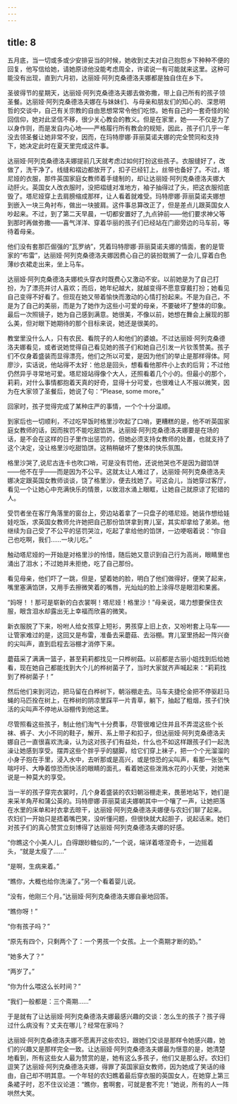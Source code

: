 ```yaml
---
---
---
```

title: 8
---




五月底，当一切或多或少安排妥当的时候，她收到丈夫对自己抱怨乡下种种不便的回复，他写信给她，请她原谅他没能考虑周全，许诺说一有可能就来这里。这种可能没有出现，直到六月初，达丽娅·阿列克桑德洛夫娜都是独自住在乡下。

圣彼得节的星期天，达丽娅·阿列克桑德洛夫娜去做弥撒，带上自己所有的孩子领圣餐。达丽娅·阿列克桑德洛夫娜在与妹妹们、与母亲和朋友们的知心的、深思明哲的交谈中，自己有关宗教的自由思想常常令他们吃惊。她有自己的一套奇怪的轮回信仰，她对此坚信不移，很少关心教会的教义。但是在家里，她——不仅是为了以身作则，而是发自内心地——严格履行所有教会的规矩，因此，孩子们几乎一年没去领圣餐让她非常不安，因而，在玛特廖娜·菲丽莫诺夫娜的完全赞同和支持下，她决定此时在夏天里完成这件事。

达丽娅·阿列克桑德洛夫娜提前几天就考虑过如何打扮这些孩子。衣服缝好了，改做了，洗干净了。线缝和褶边都放开了，扣子已经钉上，丝带也备好了。不过，塔尼娅的衣服，那件英国家庭女教师着手缝制的，却让达丽娅·阿列克桑德洛夫娜大动肝火。英国女人改衣服时，没把褶缝对准地方，袖子抽得过了头，把这衣服彻底毁了。塔尼娅穿上去肩膀缩成那样，让人看着就难受。玛特廖娜·菲丽莫诺夫娜想到嵌入一块三角衬布，做出一块披肩。这件事总算改正了，但是差点儿跟英国女人吵起来。不过，到了第二天早晨，一切都安置好了,九点钟前——他们要求神父等到那时再做弥撒——喜气洋洋、穿着华丽的孩子们已经站在门廊旁边的马车前，等待着母亲。

他们没有套那匹倔强的“瓦罗纳”，凭着玛特廖娜·菲丽莫诺夫娜的情面，套的是管家的“布雷”，达丽娅·阿列克桑德洛夫娜因费心自己的装扮耽搁了一会儿,穿着白色薄纱衣裙走出来，坐上马车。

达丽娅·阿列克桑德洛夫娜梳头穿衣时既费心又激动不安。以前她是为了自己打扮，为了漂亮并讨人喜欢；而后，她年纪越大，就越变得不愿意穿戴打扮；她看见自己变得不好看了。但现在她又带着愉快而激动的心情打扮起来。不是为自己，不是为了自己的美丽，而是为了她作为这些小可爱的母亲，不要破坏了整体的印象。最后一次照镜子，她为自己感到满意。她很美，不像以前，她想在舞会上展现的那么美，但对眼下她期待的那个目标来说，她还是很美的。

教堂里没什么人，只有农民、看院子的人和他们的婆娘。不过达丽娅·阿列克桑德洛夫娜看见，或者说她觉得自己看见她的孩子们和她自己引发一片钦羡赞美。孩子们不仅身着盛装而显得漂亮，他们之所以可爱，是因为他们的举止是那样得体。阿廖沙，实话说，他站得不太好：他总是回头，想看看他那件小上衣的后背；不过他仍然异乎寻常地可爱。塔尼娅站得像个大人，还照看着几个小的。但最小的那个，莉莉，对什么事情都抱着天真的好奇，显得十分可爱，也很难让人不报以微笑，因为在大家领了圣餐后，她说了句：“Please, some more。”

回家时，孩子觉得完成了某种庄严的事情，一个个十分温顺。

到家后也一切顺利，不过吃早饭时格里沙吹起了口哨，更糟糕的是，他不听英国家庭女教师的话，因而挨罚不能吃甜馅饼。达丽娅·阿列克桑德洛夫娜要是在场的话，是不会在这样的日子里作出惩罚的，但她必须支持女教师的处置，也就支持了这个决定，没让格里沙吃甜馅饼。这稍稍破坏了整体的快乐氛围。

格里沙哭了,说尼古连卡也吹口哨，可是没有罚他，还说他哭也不是因为甜馅饼——他不在乎——而是因为不公平。这就太让人难过了，达丽娅·阿列克桑德洛夫娜决定跟英国女教师谈谈，饶了格里沙，便去找她了。可这会儿，当她穿过客厅，看见一个让她心中充满快乐的情景，以致泪水涌上眼眶，让她自己就原谅了犯错的人。

受罚者坐在客厅角落里的窗台上，旁边站着拿了一只盘子的塔尼娅。她装作想给娃娃吃饭，求英国女教师允许她把自己那份馅饼拿到育儿室，其实却拿给了弟弟。他继续为自己受了不公平的惩罚哭泣，吃起了拿给他的馅饼，一边哽咽着说：“你自己也吃啊，我们……一块儿吃。”

触动塔尼娅的一开始是对格里沙的怜惜，随后她又意识到自己行为高尚，眼睛里也涌出了泪水；不过她并未拒绝，吃了自己那份。

看见母亲，他们吓了一跳，但是，望着她的脸，明白了他们做得好，便笑了起来，嘴里塞满馅饼，又用手去擦微笑着的嘴唇，光灿灿的脸上涂得尽是眼泪和果酱。

“妈呀！！那可是崭新的白衣裳啊！塔尼娅！格里沙！”母亲说，竭力想要保住衣服，眼含泪水却露出无上幸福而欣喜的微笑。

新衣服脱了下来，吩咐人给女孩穿上短衫，男孩穿上旧上衣，又吩咐套上马车——让管家难过的是，这回又是布雷，准备去采蘑菇、去浴棚。育儿室里扬起一阵兴奋的尖叫声，直到启程去浴棚才消停下来。

蘑菇采了满满一篮子，甚至莉莉都找见一只桦树菇。以前都是古丽小姐找到后给她看，现在她自己都能找到大个儿的桦树菌子了，当时大家就齐声喊起来：“莉莉找到了桦树菌子！”

然后他们来到河边，把马留在白桦树下，朝浴棚走去。马车夫捷伦金把不停驱赶马蝇的马匹拴在树上，在桦树的阴凉里踩平一片青草，躺下，抽起了粗烟，孩子们快活的尖叫声不停地从浴棚传到他这里。

尽管照看这些孩子，制止他们淘气十分费事，尽管很难记住并且不弄混这些个长袜、裤子、大小不同的鞋子，解开、系上带子和扣子，但达丽娅·阿列克桑德洛夫娜自己一直很喜欢洗澡，认为这对孩子们有益处，什么也不如这样跟孩子们一起洗澡让她感到享受。摆弄这些个胖乎乎的腿脚，给它们穿上袜子，把一个个光溜溜的小身子抱在手里，浸入水中，去听那或是高兴，或是惊恐的尖叫声，看那一张张气喘吁吁、大睁着惊恐而快活的眼睛的面孔，看着她这些泼溅水花的小天使，对她来说是一种莫大的享受。

当一半的孩子穿完衣裳时，几个身着盛装的农妇朝浴棚走来，畏葸地站下，她们是来采羊角芹和蒲公英的。玛特廖娜·菲丽莫诺夫娜朝其中一个嚷了一声，让她把落在水里的床单和衬衣拿去晾干，达丽娅·阿列克桑德洛夫娜便与农妇们聊了起来。农妇们一开始只是捂着嘴巴笑，没听懂问题，但很快就大起胆子，说起话来。她们对孩子们的真心赞赏立刻博得了达丽娅·阿列克桑德洛夫娜的好感。

“你瞧这个小美人儿，白得跟砂糖似的，”一个说，端详着塔涅奇卡，一边摇着头，“就是太瘦了……”

“是啊，生病来着。”

“瞧你，大概也给你洗澡了。”另一个看着婴儿说。

“没有，他刚三个月。”达丽娅·阿列克桑德洛夫娜自豪地回答。

“瞧你呀！”

“你有孩子吗？”

“原先有四个，只剩两个了：一个男孩一个女孩。上一个斋期才断的奶。”

“她多大了？”

“两岁了。”

“你为什么喂这么长时间？”

“我们一般都是：三个斋期……”

于是就有了让达丽娅·阿列克桑德洛夫娜最感兴趣的交谈：怎么生的孩子？孩子得过什么病没有？丈夫在哪儿？经常在家吗？

达丽娅·阿列克桑德洛夫娜不愿离开这些农妇，跟她们交谈是那样令她感兴趣，她们的兴趣又是那样完全一致。让达丽娅·阿列克桑德洛夫娜最为惬意的是，她清楚地看到，所有这些女人最为赞赏的是，她有这么多孩子，他们又是那么好。农妇们逗笑了达丽娅·阿列克桑德洛夫娜，得罪了英国家庭女教师，因为她成了笑话的缘由，自己却不明其意。一个年轻的农妇瞧着最后穿衣服的英国女人，在她穿上第三条裙子时，忍不住议论道：“瞧你，套啊套，可就是套不完！”她说，所有的人一阵哄然大笑。